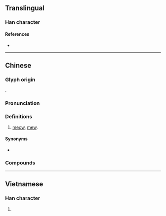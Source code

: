 {{character info/new}}
==Translingual==

===Han character===
{{Han char|rn=30|rad=口|as=08|sn=11|four=64060|canj=RTW|ids=⿰口苗}}

====References====
* {{Han ref|kx=0201.121|dkj=04024|hdz=10637.060|uh=55B5|ud=21941|bh=D870|bd=55408}}

----

==Chinese==
{{zh-forms}}

===Glyph origin===
{{Han etym}}
{{Han compound|口|苗|ls=psc|c1=s|c2=p|no_och2=y}}.

===Pronunciation===
{{zh-pron
|m=miāo
|c=miu1,meu1
|mc=
|oc=
|ma=
|cat=intj
}}

===Definitions===
{{zh-hanzi}}

# {{lb|zh|onomatopoeia}} {{n-g|the [[sound]] of a [[cat]]:}} [[meow]], [[mew]].

====Synonyms====
* {{zh-l|咪咪}}

===Compounds===
{{zh-der|喵喵}}

----

==Vietnamese==

===Han character===
{{vi-hantu|[[mếu]], [[miêu]]|rs=口08}}

# {{defn|lang=vi|sort=口08}}
